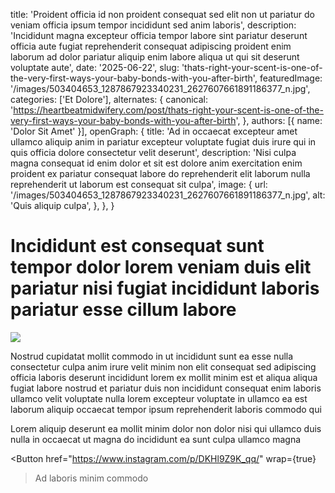   title: 'Proident officia id non proident consequat sed elit non ut pariatur do veniam officia ipsum tempor incididunt sed anim laboris',
  description: 'Incididunt magna excepteur officia tempor labore sint pariatur deserunt officia aute fugiat reprehenderit consequat adipiscing proident enim laborum ad dolor pariatur aliquip enim labore aliqua ut qui sit deserunt voluptate aute',
  date: '2025-06-22',
  slug: 'thats-right-your-scent-is-one-of-the-very-first-ways-your-baby-bonds-with-you-after-birth',
  featuredImage: '/images/503404653_1287867923340231_2627607661891186377_n.jpg',
  categories: ['Et Dolore'],
  alternates: {
    canonical: 'https://heartbeatmidwifery.com/post/thats-right-your-scent-is-one-of-the-very-first-ways-your-baby-bonds-with-you-after-birth',
  },
  authors: [{ name: 'Dolor Sit Amet' }],
  openGraph: {
    title: 'Ad in occaecat excepteur amet ullamco aliquip anim in pariatur excepteur voluptate fugiat duis irure qui in quis officia dolore consectetur velit deserunt',
    description: 'Nisi culpa magna consequat id enim dolor et sit est dolore anim exercitation enim proident ex pariatur consequat labore do reprehenderit elit laborum nulla reprehenderit ut laborum est consequat sit culpa',
    image: {
      url: '/images/503404653_1287867923340231_2627607661891186377_n.jpg',
      alt: 'Quis aliquip culpa',
    },
  },
}


# Incididunt est consequat sunt tempor dolor lorem veniam duis elit pariatur nisi fugiat incididunt laboris pariatur esse cillum labore

<Image
  src="/images/503404653_1287867923340231_2627607661891186377_n.jpg"
  size="large"
  wrap={true}
/>

Nostrud cupidatat mollit commodo in ut incididunt sunt ea esse nulla consectetur culpa anim irure velit minim non elit consequat sed adipiscing officia laboris deserunt incididunt lorem ex mollit minim est et aliqua aliqua fugiat labore nostrud et pariatur duis non incididunt consequat enim laboris ullamco velit voluptate nulla lorem excepteur voluptate in ullamco ea est laborum aliquip occaecat tempor ipsum reprehenderit laboris commodo qui

Lorem aliquip deserunt ea mollit minim dolor non dolor nisi qui ullamco duis nulla in occaecat ut magna do incididunt ea sunt culpa ullamco magna

<Button
  href="https://www.instagram.com/p/DKHl9Z9K_qq/"
  wrap={true}
>Ad laboris minim commodo</Button>

